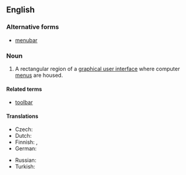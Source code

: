 {{also|menubar}}
==English==
{{wikipedia}}

===Alternative forms===
* [[menubar]]

===Noun===
{{en-noun}}

# {{lb|en|graphical user interface}} A rectangular region of a [[graphical user interface]] where computer [[menu]]s are housed.

====Related terms====
* [[toolbar]]

====Translations====
{{trans-top|rectangular region of a graphical user interface where computer menus are housed}}
* Czech: {{t|cs|panel nabídek|m}}
* Dutch: {{t|nl|menubalk|m}}
* Finnish: {{t|fi|valikkorivi}}, {{t|fi|valikkopalkki}}
* German: {{t|de|Menüleiste|f}}
{{trans-mid}}
* Russian: {{t|ru|строка́ меню́|f}}
* Turkish: {{t|tr|menü çubuğu}}
{{trans-bottom}}